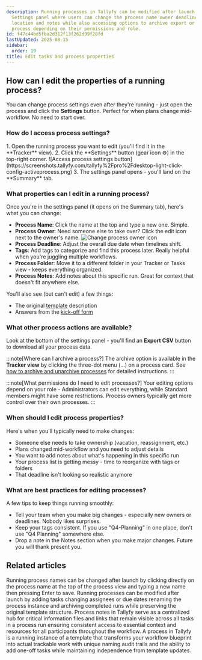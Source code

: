 ```yaml
---
description: Running processes in Tallyfy can be modified after launch through the
  Settings panel where users can change the process name owner deadline tags folder
  location and notes while also accessing options to archive export or delete the
  process depending on their permissions and role.
id: f47c44bd5fba2d312f13f262d99f28fd
lastUpdated: 2025-08-15
sidebar:
  order: 19
title: Edit tasks and process properties
---
```



## How can I edit the properties of a running process?

You can change process settings even after they're running - just open the process and click the **Settings** button. Perfect for when plans change mid-workflow. No need to start over.

### How do I access process settings?

<Steps>
1. Open the running process you want to edit (you'll find it in the **Tracker** view).
2. Click the **Settings** button (gear icon ⚙️) in the top-right corner.
   ![Access process settings button](https://screenshots.tallyfy.com/tallyfy%2Fpro%2Fdesktop-light-click-config-activeprocess.png)
3. The settings panel opens - you'll land on the **Summary** tab.
</Steps>

### What properties can I edit in a running process?

Once you're in the settings panel (it opens on the Summary tab), here's what you can change:

*   **Process Name**: Click the name at the top and type a new one. Simple.
*   **Process Owner**: Need someone else to take over? Click the edit icon next to the owner's name.
    ![Change process owner icon](https://screenshots.tallyfy.com/tallyfy%2Fpro%2Fdesktop-light-change-process-owner.png)
*   **Process Deadline**: Adjust the overall due date when timelines shift.
*   **Tags**: Add tags to categorize and find this process later. Really helpful when you're juggling multiple workflows.
*   **Process Folder**: Move it to a different folder in your Tracker or Tasks view - keeps everything organized.
*   **Process Notes**: Add notes about this specific run. Great for context that doesn't fit anywhere else.

You'll also see (but can't edit) a few things:
*   The original [template](/products/pro/documenting/templates/) description
*   Answers from the [kick-off form](/products/pro/tracking-and-tasks/tasks/what-are-form-fields-in-tallyfy/)

### What other process actions are available?

Look at the bottom of the settings panel - you'll find an **Export CSV** button to download all your process data.

:::note[Where can I archive a process?]
The archive option is available in the **Tracker view** by clicking the three-dot menu (...) on a process card. See [how to archive and unarchive processes](/products/pro/tracking-and-tasks/tracker-view/organize-processes/how-to-archive-and-unarchive-processes-in-tallyfy/) for detailed instructions.
:::

:::note[What permissions do I need to edit processes?]
Your editing options depend on your role - Administrators can edit everything, while Standard members might have some restrictions. Process owners typically get more control over their own processes.
:::

### When should I edit process properties?

Here's when you'll typically need to make changes:

*   Someone else needs to take ownership (vacation, reassignment, etc.)
*   Plans changed mid-workflow and you need to adjust details
*   You want to add notes about what's happening in this specific run
*   Your process list is getting messy - time to reorganize with tags or folders
*   That deadline isn't looking so realistic anymore

### What are best practices for editing processes?

A few tips to keep things running smoothly:

*   Tell your team when you make big changes - especially new owners or deadlines. Nobody likes surprises.
*   Keep your tags consistent. If you use "Q4-Planning" in one place, don't use "Q4 Planning" somewhere else.
*   Drop a note in the Notes section when you make major changes. Future you will thank present you.


## Related articles
<CardGrid>
<LinkTitleCard header="<b>Edit Processes > Rename a process</b>" href="/products/pro/tracking-and-tasks/processes/edit-processes/how-can-i-rename-a-process-in-tallyfy/" > Running process names can be changed after launch by clicking directly on the process name at the top of the process view and typing a new name then pressing Enter to save. </LinkTitleCard>
<LinkTitleCard header="<b>Processes > Edit processes</b>" href="/products/pro/tracking-and-tasks/processes/edit-processes/" > Running processes can be modified after launch by adding tasks changing assignees or due dates renaming the process instance and archiving completed runs while preserving the original template structure. </LinkTitleCard>
<LinkTitleCard header="<b>Edit Processes > Add process notes</b>" href="/products/pro/tracking-and-tasks/processes/edit-processes/how-to-add-process-notes/" > Process notes in Tallyfy serve as a centralized hub for critical information files and links that remain visible across all tasks in a process run ensuring consistent access to essential context and resources for all participants throughout the workflow. </LinkTitleCard>
<LinkTitleCard header="<b>Tracking And Tasks > An overview of processes</b>" href="/products/pro/tracking-and-tasks/processes/" > A process in Tallyfy is a running instance of a template that transforms your workflow blueprint into actual trackable work with unique naming audit trails and the ability to add one-off tasks while maintaining independence from template updates. </LinkTitleCard>
</CardGrid>